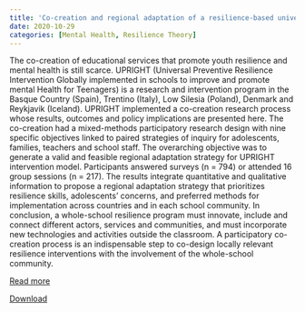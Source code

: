 ```yaml
---
title: 'Co-creation and regional adaptation of a resilience-based universal whole-school program in five European regions'
date: 2020-10-29
categories: [Mental Health, Resilience Theory]
---
```


The co-creation of educational services that promote youth resilience and mental health is still scarce. UPRIGHT (Universal Preventive Resilience Intervention Globally implemented in schools to improve and promote mental Health for Teenagers) is a research and intervention program in the Basque Country (Spain), Trentino (Italy), Low Silesia (Poland), Denmark and Reykjavik (Iceland). UPRIGHT implemented a co-creation research process whose results, outcomes and policy implications are presented here. The co-creation had a mixed-methods participatory research design with nine specific objectives linked to paired strategies of inquiry for adolescents, families, teachers and school staff. The overarching objective was to generate a valid and feasible regional adaptation strategy for UPRIGHT intervention model. Participants answered surveys (n = 794) or attended 16 group sessions (n = 217). The results integrate quantitative and qualitative information to propose a regional adaptation strategy that prioritizes resilience skills, adolescents’ concerns, and preferred methods for implementation across countries and in each school community. In conclusion, a whole-school resilience program must innovate, include and connect different actors, services and communities, and must incorporate new technologies and activities outside the classroom. A participatory co-creation process is an indispensable step to co-design locally relevant resilience interventions with the involvement of the whole-school community.

[Read more](https://doi.org/10.1177/1474904120947890)

[Download](Co_creation.pdf)
